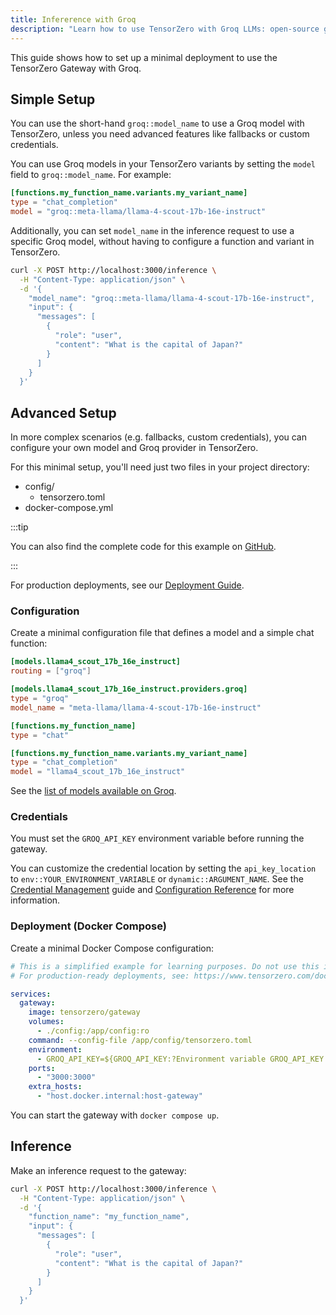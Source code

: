 ```yaml
---
title: Infererence with Groq
description: "Learn how to use TensorZero with Groq LLMs: open-source gateway, observability, optimization, evaluations, and experimentation."
---
```



This guide shows how to set up a minimal deployment to use the TensorZero Gateway with Groq.

## Simple Setup

You can use the short-hand `groq::model_name` to use a Groq model with TensorZero, unless you need advanced features like fallbacks or custom credentials.

You can use Groq models in your TensorZero variants by setting the `model` field to `groq::model_name`.
For example:

```toml {3}
[functions.my_function_name.variants.my_variant_name]
type = "chat_completion"
model = "groq::meta-llama/llama-4-scout-17b-16e-instruct"
```

Additionally, you can set `model_name` in the inference request to use a specific Groq model, without having to configure a function and variant in TensorZero.

```bash {4}
curl -X POST http://localhost:3000/inference \
  -H "Content-Type: application/json" \
  -d '{
    "model_name": "groq::meta-llama/llama-4-scout-17b-16e-instruct",
    "input": {
      "messages": [
        {
          "role": "user",
          "content": "What is the capital of Japan?"
        }
      ]
    }
  }'
```

## Advanced Setup

In more complex scenarios (e.g. fallbacks, custom credentials), you can configure your own model and Groq provider in TensorZero.

For this minimal setup, you'll need just two files in your project directory:

<FileTree>

- config/
  - tensorzero.toml
- docker-compose.yml

</FileTree>

:::tip

You can also find the complete code for this example on [GitHub](https://github.com/tensorzero/tensorzero/tree/main/examples/guides/providers/groq).

:::

For production deployments, see our [Deployment Guide](/docs/gateway/deployment/).

### Configuration

Create a minimal configuration file that defines a model and a simple chat function:

```toml title="config/tensorzero.toml"
[models.llama4_scout_17b_16e_instruct]
routing = ["groq"]

[models.llama4_scout_17b_16e_instruct.providers.groq]
type = "groq"
model_name = "meta-llama/llama-4-scout-17b-16e-instruct"

[functions.my_function_name]
type = "chat"

[functions.my_function_name.variants.my_variant_name]
type = "chat_completion"
model = "llama4_scout_17b_16e_instruct"
```

See the [list of models available on Groq](https://groq.com/pricing).

### Credentials

You must set the `GROQ_API_KEY` environment variable before running the gateway.

You can customize the credential location by setting the `api_key_location` to `env::YOUR_ENVIRONMENT_VARIABLE` or `dynamic::ARGUMENT_NAME`.
See the [Credential Management](/docs/gateway/guides/credential-management/) guide and [Configuration Reference](/docs/gateway/configuration-reference/) for more information.

### Deployment (Docker Compose)

Create a minimal Docker Compose configuration:

```yaml title="docker-compose.yml"
# This is a simplified example for learning purposes. Do not use this in production.
# For production-ready deployments, see: https://www.tensorzero.com/docs/gateway/deployment

services:
  gateway:
    image: tensorzero/gateway
    volumes:
      - ./config:/app/config:ro
    command: --config-file /app/config/tensorzero.toml
    environment:
      - GROQ_API_KEY=${GROQ_API_KEY:?Environment variable GROQ_API_KEY must be set.}
    ports:
      - "3000:3000"
    extra_hosts:
      - "host.docker.internal:host-gateway"
```

You can start the gateway with `docker compose up`.

## Inference

Make an inference request to the gateway:

```bash
curl -X POST http://localhost:3000/inference \
  -H "Content-Type: application/json" \
  -d '{
    "function_name": "my_function_name",
    "input": {
      "messages": [
        {
          "role": "user",
          "content": "What is the capital of Japan?"
        }
      ]
    }
  }'
```
